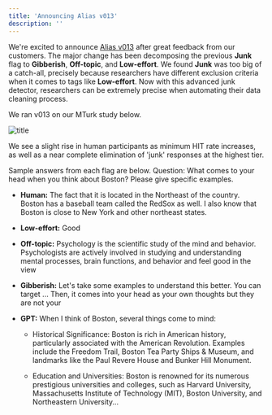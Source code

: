 ```yaml
---
title: 'Announcing Alias v013'
description: ''
---
```


We're excited to announce [Alias v013](../api-reference/v013) after great feedback from our customers. The major change has been decomposing the previous **Junk** flag to **Gibberish**, **Off-topic**, and **Low-effort**. We found **Junk** was too big of a catch-all, precisely because researchers have different exclusion criteria when it comes to tags like **Low-effort**. Now with this advanced junk detector, researchers can be extremely precise when automating their data cleaning process.

We ran v013 on our MTurk study below.

![title](/images/blog/mturk-v013.png)

We see a slight rise in human participants as minimum HIT rate increases, as well as a near complete elimination of 'junk' responses at the highest tier.

Sample answers from each flag are below. Question: What comes to your head when you think about Boston? Please give specific examples.

- **Human:** The fact that it is located in the Northeast of the country. Boston has a baseball team called the RedSox as well. I also know that Boston is close to New York and other northeast states.

- **Low-effort:** Good

- **Off-topic:** Psychology is the scientific study of the mind and behavior. Psychologists are actively involved in studying and understanding mental processes, brain functions, and behavior and feel good in the view

- **Gibberish:** Let's take some examples to understand this better. You can target ... Then, it comes into your head as your own thoughts but they are not your

- **GPT:** When I think of Boston, several things come to mind:

  - Historical Significance: Boston is rich in American history, particularly associated with the American Revolution. Examples include the Freedom Trail, Boston Tea Party Ships & Museum, and landmarks like the Paul Revere House and Bunker Hill Monument.

  - Education and Universities: Boston is renowned for its numerous prestigious universities and colleges, such as Harvard University, Massachusetts Institute of Technology (MIT), Boston University, and Northeastern University...
